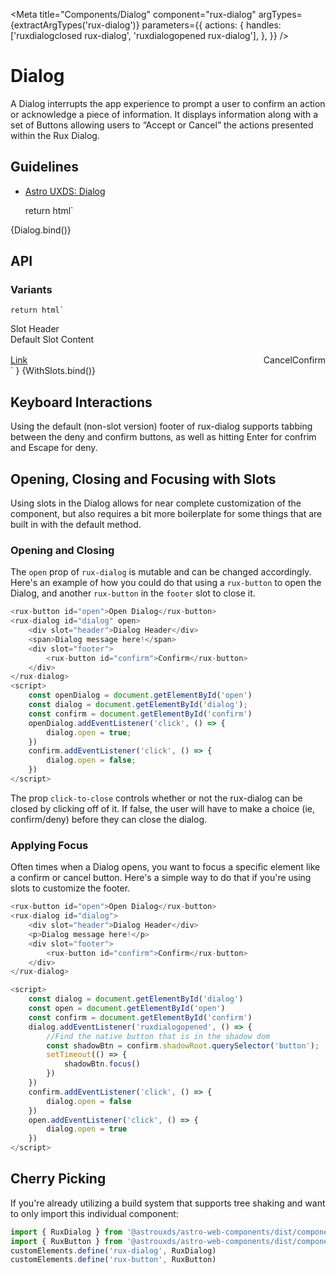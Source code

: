 
<Meta
    title="Components/Dialog"
    component="rux-dialog"
    argTypes={extractArgTypes('rux-dialog')}
    parameters={{
        actions: {
            handles: ['ruxdialogclosed rux-dialog', 'ruxdialogopened rux-dialog'],
        },
    }}
/>

# Dialog

A Dialog interrupts the app experience to prompt a user to confirm an action or acknowledge a piece of information. It displays information along with a set of Buttons allowing users to “Accept or Cancel” the actions presented within the Rux Dialog.

## Guidelines

-   [Astro UXDS: Dialog](https://astrouxds.com/ui-components/dialog)

    return html`
<div style="display: flex; flex-flow: column; justify-content: center;">
    <rux-dialog
        ?open="${args.open}"
        message="${args.message}"
        header="${args.header}"
        confirm-text="${args.confirmText}"
        deny-text="${args.denyText}"
    ></rux-dialog>
</div
    `
}

<Canvas>
    <Story
        args={{
            open: true,
            message: 'Dialog message',
            header: 'Dialog header',
            confirmText: 'Release',
            denyText: 'Cancel',
            clickToClose: false,
        }}
        name="Dialog"
    >
        {Dialog.bind()}
    </Story>
</Canvas>

## API

<ArgsTable of="rux-dialog" />

### Variants

    return html`
<div style="display: flex; flex-direction: column; justify-content: center;">
<rux-dialog
    ?open="${args.open}"
>
    <span slot="header">Slot Header</span>
    <div style="display: flex; flex-direction: column;">
        <span style="margin-bottom: 1rem;">Default Slot Content</span>
        <rux-input label="Input Label" placeholder="Dialog Input"></rux-input>
    </div>
    <div slot="footer" style="display: flex; justify-content: space-between; align-items: center;">
        <a href="astrouxds.com">Link</a>
        <div style="display: flex; align-items: center; margin-left: auto;">
            <rux-button secondary style="margin-right: var(--spacing-2);">Cancel</rux-button>
            <rux-button>Confirm</rux-button>
        </div>
    </div>
</rux-dialog>
</div>
    `
}

<Canvas>
    <Story
        args={{
            open: true,
            clickToClose: false,
        }}
        argTypes={{
            header: { table: { disable: true}},
            message: { table: { disable: true}},
            confirmText: { table: { disable: true}},
            denyText: { table: { disable: true}}
        }}
        name="With Slots"
    >
        {WithSlots.bind()}
    </Story>
</Canvas>

## Keyboard Interactions

Using the default (non-slot version) footer of rux-dialog supports tabbing between the deny and confirm buttons, as well as 
hitting Enter for confrim and Escape for deny.

## Opening, Closing and Focusing with Slots

Using slots in the Dialog allows for near complete customization of the component, but also requires a bit more
boilerplate for some things that are built in with the default method. 

### Opening and Closing

The `open` prop of `rux-dialog` is mutable and can be changed accordingly. Here's an example of how you could do that 
using a `rux-button` to open the Dialog, and another `rux-button` in the `footer` slot to close it.

```js
<rux-button id="open">Open Dialog</rux-button>
<rux-dialog id="dialog" open>
    <div slot="header">Dialog Header</div>
    <span>Dialog message here!</span>
    <div slot="footer">
        <rux-button id="confirm">Confirm</rux-button>
    </div>
</rux-dialog>
<script>
    const openDialog = document.getElementById('open')
    const dialog = document.getElementById('dialog');
    const confirm = document.getElementById('confirm')
    openDialog.addEventListener('click', () => { 
        dialog.open = true;
    })
    confirm.addEventListener('click', () => {
        dialog.open = false;
    })
</script>
```

The prop `click-to-close` controls whether or not the rux-dialog can be closed by clicking off of it. If false, 
the user will have to make a choice (ie, confirm/deny) before they can close the dialog.

### Applying Focus

Often times when a Dialog opens, you want to focus a specific element like a confirm or cancel button. 
Here's a simple way to do that if you're using slots to customize the footer.

```js
<rux-button id="open">Open Dialog</rux-button>
<rux-dialog id="dialog">
    <div slot="header">Dialog Header</div>
    <p>Dialog message here!</p>
    <div slot="footer">
        <rux-button id="confirm">Confirm</rux-button>
    </div>
</rux-dialog>

<script>
    const dialog = document.getElementById('dialog')
    const open = document.getElementById('open')
    const confirm = document.getElementById('confirm')
    dialog.addEventListener('ruxdialogopened', () => {
        //Find the native button that is in the shadow dom
        const shadowBtn = confirm.shadowRoot.querySelector('button');
        setTimeout(() => {
            shadowBtn.focus()
        })
    })
    confirm.addEventListener('click', () => {
        dialog.open = false
    })
    open.addEventListener('click', () => {
        dialog.open = true
    })
</script>
```

## Cherry Picking

If you're already utilizing a build system that supports tree shaking and want to only import this individual component:

```js
import { RuxDialog } from '@astrouxds/astro-web-components/dist/components/rux-dialog.js'
import { RuxButton } from '@astrouxds/astro-web-components/dist/components/rux-button.js'
customElements.define('rux-dialog', RuxDialog)
customElements.define('rux-button', RuxButton)
```
